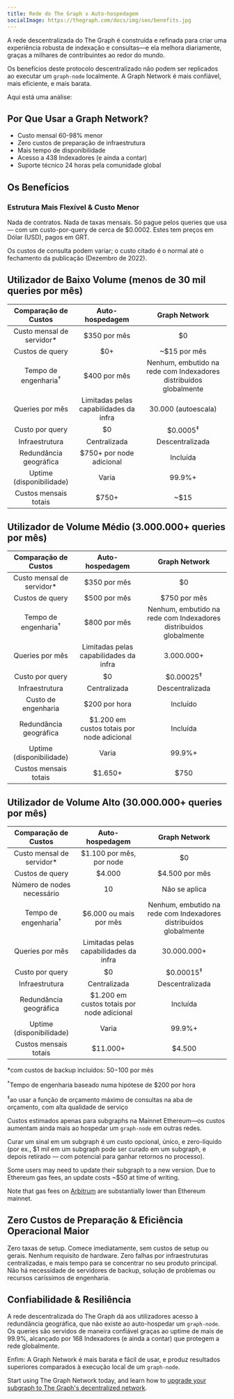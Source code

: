 ```yaml
---
title: Rede do The Graph x Auto-hospedagem
socialImage: https://thegraph.com/docs/img/seo/benefits.jpg
---
```


A rede descentralizada do The Graph é construída e refinada para criar uma experiência robusta de indexação e consultas—e ela melhora diariamente, graças a milhares de contribuintes ao redor do mundo.

Os benefícios deste protocolo descentralizado não podem ser replicados ao executar um `graph-node` localmente. A Graph Network é mais confiável, mais eficiente, e mais barata.

Aqui está uma análise:

## Por Que Usar a Graph Network?

- Custo mensal 60-98% menor
- Zero custos de preparação de infraestrutura
- Mais tempo de disponibilidade
- Acesso a 438 Indexadores (e ainda a contar)
- Suporte técnico 24 horas pela comunidade global

## Os Benefícios

### Estrutura Mais Flexível & Custo Menor

Nada de contratos. Nada de taxas mensais. Só pague pelos queries que usa — com um custo-por-query de cerca de $0.0002. Estes tem preços em Dólar (USD), pagos em GRT.

Os custos de consulta podem variar; o custo citado é o normal até o fechamento da publicação (Dezembro de 2022).

## Utilizador de Baixo Volume (menos de 30 mil queries por mês)

| Comparação de Custos | Auto-hospedagem | Graph Network |
| :-: | :-: | :-: |
| Custo mensal de servidor\* | $350 por mês | $0 |
| Custos de query | $0+ | ~$15 por mês |
| Tempo de engenharia<sup>†</sup> | $400 por mês | Nenhum, embutido na rede com Indexadores distribuídos globalmente |
| Queries por mês | Limitadas pelas capabilidades da infra | 30.000 (autoescala) |
| Custo por query | $0 | $0.0005<sup>‡</sup> |
| Infraestrutura | Centralizada | Descentralizada |
| Redundância geográfica | $750+ por node adicional | Incluída |
| Uptime (disponibilidade) | Varia | 99.9%+ |
| Custos mensais totais | <span className="highlight-row" />$750+ | ~$15 |

## Utilizador de Volume Médio (3.000.000+ queries por mês)

| Comparação de Custos | Auto-hospedagem | Graph Network |
| :-: | :-: | :-: |
| Custo mensal de servidor\* | $350 por mês | $0 |
| Custos de query | $500 por mês | $750 por mês |
| Tempo de engenharia<sup>†</sup> | $800 por mês | Nenhum, embutido na rede com Indexadores distribuídos globalmente |
| Queries por mês | Limitadas pelas capabilidades da infra | 3.000.000+ |
| Custo por query | $0 | $0.00025<sup>‡</sup> |
| Infraestrutura | Centralizada | Descentralizada |
| Custo de engenharia | $200 por hora | Incluído |
| Redundância geográfica | $1.200 em custos totais por node adicional | Incluída |
| Uptime (disponibilidade) | Varia | 99.9%+ |
| Custos mensais totais | <span className="highlight-row" /> $1.650+ | $750 |

## Utilizador de Volume Alto (30.000.000+ queries por mês)

| Comparação de Custos | Auto-hospedagem | Graph Network |
| :-: | :-: | :-: |
| Custo mensal de servidor\* | $1.100 por mês, por node | $0 |
| Custos de query | $4.000 | $4.500 por mês |
| Número de nodes necessário | 10 | Não se aplica |
| Tempo de engenharia<sup>†</sup> | $6.000 ou mais por mês | Nenhum, embutido na rede com Indexadores distribuídos globalmente |
| Queries por mês | Limitadas pelas capabilidades da infra | 30.000.000+ |
| Custo por query | $0 | $0.00015<sup>‡</sup> |
| Infraestrutura | Centralizada | Descentralizada |
| Redundância geográfica | $1.200 em custos totais por node adicional | Incluída |
| Uptime (disponibilidade) | Varia | 99.9%+ |
| Custos mensais totais | <span className="highlight-row" /> $11.000+ | $4.500 |

\*com custos de backup incluídos: $50-$100 por mês

<sup>†</sup>Tempo de engenharia baseado numa hipótese de $200 por hora

<sup>‡</sup>ao usar a função de orçamento máximo de consultas na aba de orçamento, com alta qualidade de serviço

Custos estimados apenas para subgraphs na Mainnet Ethereum—os custos aumentam ainda mais ao hospedar um `graph-node` em outras redes.

Curar um sinal em um subgraph é um custo opcional, único, e zero-líquido (por ex., $1 mil em um subgraph pode ser curado em um subgraph, e depois retirado — com potencial para ganhar retornos no processo).

Some users may need to update their subgraph to a new version. Due to Ethereum gas fees, an update costs ~$50 at time of writing.

Note that gas fees on [Arbitrum](/arbitrum/arbitrum-faq) are substantially lower than Ethereum mainnet.

## Zero Custos de Preparação & Eficiência Operacional Maior

Zero taxas de setup. Comece imediatamente, sem custos de setup ou gerais. Nenhum requisito de hardware. Zero falhas por infraestruturas centralizadas, e mais tempo para se concentrar no seu produto principal. Não há necessidade de servidores de backup, solução de problemas ou recursos caríssimos de engenharia.

## Confiabilidade & Resiliência

A rede descentralizada do The Graph dá aos utilizadores acesso à redundância geográfica, que não existe ao auto-hospedar um `graph-node`. Os queries são servidos de maneira confiável graças ao uptime de mais de 99.9%, alcançado por 168 Indexadores (e ainda a contar) que protegem a rede globalmente.

Enfim: A Graph Network é mais barata e fácil de usar, e produz resultados superiores comparados à execução local de um `graph-node`.

Start using The Graph Network today, and learn how to [upgrade your subgraph to The Graph's decentralized network](/cookbook/upgrading-a-subgraph).
